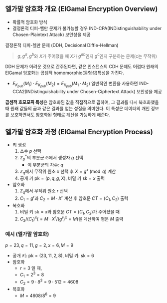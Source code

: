 ## 엘가말 암호화 개요 (ElGamal Encryption Overview)
- 확률적 암호화 방식
- 결정론적 디피-헬만 문제가 불가능할 경우 IND-CPA(INDistinguishability under Chosen-Plaintext Attack) 보안성을 제공

<Bbox> 결정론적 디피-헬만 문제 (DDH, Decisional Diffie-Hellman) </Bbox>

> $g, g^a, g^b$와 $X$가 주어졌을 때 $X$가 $g^{ab}$인지 $g^c$인지 구분하는 문제(c는 무작위)

DDH 문제가 어려운 것으로 간주된다면, 같은 인스턴스의 CDH 문제도 어렵다
원래의 ElGamal 암호화는 곱셈적 homomorphic(동형성)특성을 가진다.
- $E_{K_{pub}}(M_1) \cdot E_{K_{pub}}(M_2) = E_{K_{pub}}(M_1 \cdot M_2)$
일반적인 변환을 사용하면 IND-CCA2(INDistinguishability under Chosen-Ciphertext Attack) 보안성을 제공

**곱셈적 호모모픽 특성**은 암호화된 값을 직접적으로 곱하여, 그 결과를 다시 복호화했을 때 원래 값들의 곱과 같은 결과를 얻는 성질을 의미한다. 
이 특성은 데이터의 개인 정보를 보호하면서도 암호화된 형태로 계산을 가능하게 해준다.

## 엘가말 암호화 과정 (ElGamal Encryption Process)
- 키 생성
	1. 소수 $p$ 선택
	2. $\mathbb{Z}_p^*$의 부분군 $\mathbb{G}$에서 생성자 $g$ 선택
		- 이 부분군의 차수: $q$
	3. $\mathbb{Z}_q$에서 무작위 원소 $x$ 선택 후 $X = g^x \pmod{q}$ 계산
	4. 공개 키 $\text{pk} = (p, q, g, X)$, 비밀 키 $\text{sk} = x$ 출력
- 암호화
	1. $\mathbb{Z}_q$에서 무작위 원소 $r$ 선택
	2. $C_1 = g^r$과 $C_2 = M \cdot X^r$ 계산 후 암호문 $CT = (C_1, C_2)$ 출력
- 복호화
	1. 비밀 키 $\text{sk} = x$와 암호문 $CT = (C_1, C_2)$가 주어졌을 때
	2. $C_2 / (C_1)^x (= M \cdot X^r / (g^r)^x  = M)$을 계산하여 평문 $M$ 출력

### 예시 (엘가말 암호화)
$p = 23, q = 11, g = 2, x = 6, M = 9$
- 공개 키: $\text{pk} = (23, 11, 2, 8)$, 비밀 키: $\text{sk} = 6$
- 암호화
	- $r = 3$ 일 때, 
	- $C_1 = 2^3 = 8$
	- $C_2 = 9 \cdot 8^3 = 9 \cdot 512 = 4608$
- 복호화
	- $M = 4608 / 8^6 = 9$

